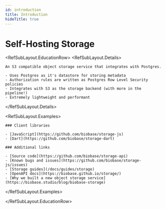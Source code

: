 ```yaml
---
id: introduction
title: Introduction
hideTitle: true
---
```


<div className="flex items-start gap-6 not-prose" id="introduction">
  <div className="flex flex-col gap-2">
    <h1 className="text-3xl text-foreground m-0">Self-Hosting Storage</h1>
  </div>
</div>

<RefSubLayout.EducationRow>
  <RefSubLayout.Details>

    An S3 compatible object storage service that integrates with Postgres.

    - Uses Postgres as it's datastore for storing metadata
    - Authorization rules are written as Postgres Row Level Security policies
    - Integrates with S3 as the storage backend (with more in the pipeline!)
    - Extremely lightweight and performant

  </RefSubLayout.Details>

  <RefSubLayout.Examples>

    ### Client libraries

    - [JavaScript](https://github.com/biobase/storage-js)
    - [Dart](https://github.com/biobase/storage-dart)

    ### Additional links

    - [Source code](https://github.com/biobase/storage-api)
    - [Known bugs and issues](https://github.com/biobase/storage-js/issues)
    - [Storage guides](/docs/guides/storage)
    - [OpenAPI docs](https://biobase.github.io/storage/)
    - [Why we built a new object storage service](https://biobase.studio/blog/biobase-storage)

  </RefSubLayout.Examples>

</RefSubLayout.EducationRow>

